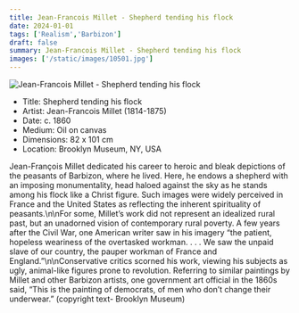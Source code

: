 ```yaml
---
title: Jean-Francois Millet - Shepherd tending his flock
date: 2024-01-01
tags: ['Realism','Barbizon']
draft: false
summary: Jean-Francois Millet - Shepherd tending his flock
images: ['/static/images/10501.jpg']
---
```


![Jean-Francois Millet - Shepherd tending his flock](/static/images/10501.jpg)

* Title: Shepherd tending his flock
* Artist: Jean-Francois Millet (1814-1875)
* Date: c. 1860
* Medium: Oil on canvas
* Dimensions: 82 x 101 cm 
* Location: Brooklyn Museum, NY, USA

Jean-François Millet dedicated his career to heroic and bleak depictions of the peasants of Barbizon, where he lived. Here, he endows a shepherd with an imposing monumentality, head haloed against the sky as he stands among his flock like a Christ figure. Such images were widely perceived in France and the United States as reflecting the inherent spirituality of peasants.\n\nFor some, Millet’s work did not represent an idealized rural past, but an unadorned vision of contemporary rural poverty. A few years after the Civil War, one American writer saw in his imagery “the patient, hopeless weariness of the overtasked workman. . . . We saw the unpaid slave of our country, the pauper workman of France and England.”\n\nConservative critics scorned his work, viewing his subjects as ugly, animal-like figures prone to revolution. Referring to similar paintings by Millet and other Barbizon artists, one government art official in the 1860s said, “This is the painting of democrats, of men who don’t change their underwear.” (copyright text- Brooklyn Museum)
